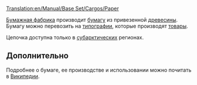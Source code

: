 [[Translation:en/Manual/Base Set/Cargos/Paper]]

{{ru/Груз|груз=Бумага
|изображение=en/Paper.png|производит=[[ru/Manual/Base Set/Industries/Бумажная фабрика|Бумажная фабрика]]
|принимает=[[ru/Manual/Base Set/Industries/Типография|Типография]]
}}

[[ru/Manual/Base Set/Industries/Бумажная фабрика|Бумажная фабрика]] производит [[ru/Manual/Base Set/Cargos/Бумага|бумагу]] из привезенной [[ru/Manual/Base Set/Cargos/Древесина|древесины]]. Бумагу можно перевозить на [[ru/Manual/Base Set/Industries/Типография|типографии]], которые производят [[ru/Manual/Base Set/Cargos/Товары|товары]].

Цепочка доступна только в [[ru/Manual/Климат#Субарктический|субарктических]] регионах.


==Дополнительно==
Подробнее о бумаге, ее производстве и использовании можно почитать в [https://www.wikipedia.org/wiki/ru:Бумага Википедии].